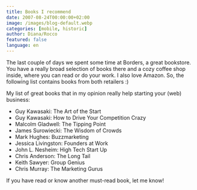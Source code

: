 ```yaml
---
title: Books I recommend
date: 2007-08-24T00:00:00+02:00
image: /images/blog-default.webp
categories: [mobile, historic]
author: Diana/Rocco
featured: false
language: en
---
```


<div class="entry-content">
The last couple of days we spent some time at Borders, a great bookstore. You have a really broad selection of books there and a cozy coffee shop inside, where you can read or do your work. I also love Amazon. So, the following list contains books from both retailers :)



My list of great books that in my opinion really help starting your (web) business:<ul>	<li>Guy Kawasaki: The Art of the Start</li>	<li>Guy Kawasaki: How to Drive Your Competition Crazy</li>	<li>Malcolm Gladwell: The Tipping Point</li>	<li>James Surowiecki: The Wisdom of Crowds</li>	<li>Mark Hughes: Buzzmarketing</li>	<li>Jessica Livingston: Founders at Work</li>	<li>John L. Nesheim: High Tech Start Up</li>	<li>Chris Anderson: The Long Tail</li>	<li>Keith Sawyer: Group Genius</li>	<li>Chris Murray: The Marketing Gurus</li></ul>

If you have read or know another must-read book, let me know!
</div>

